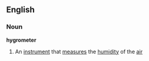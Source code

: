 ==English==
===Noun===
{{wikipedia}}
'''hygrometer'''
# An [[instrument]] that [[measure]]s the [[humidity]] of the [[air]]